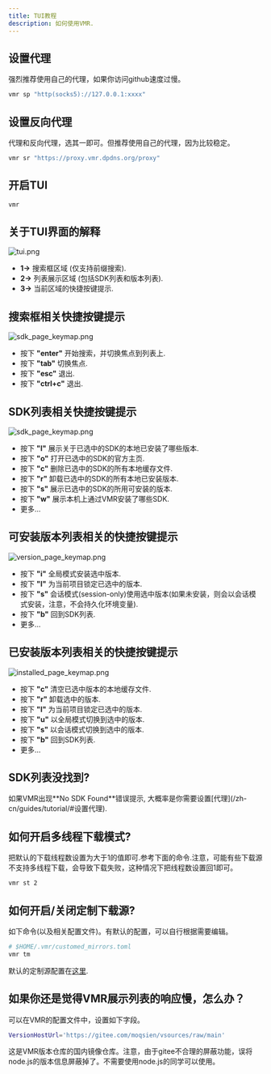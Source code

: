 ```yaml
---
title: TUI教程
description: 如何使用VMR.
---
```



## 设置代理

<Aside type="caution" title="Note">
  强烈推荐使用自己的代理，如果你访问github速度过慢。
</Aside>

```bash
vmr sp "http(socks5)://127.0.0.1:xxxx"
```

## 设置反向代理

<Aside type="caution" title="Note">
  代理和反向代理，选其一即可。但推荐使用自己的代理，因为比较稳定。
</Aside>

```bash
vmr sr "https://proxy.vmr.dpdns.org/proxy"
```

## 开启TUI

```bash
vmr
```

## 关于TUI界面的解释

![tui.png](../../../../assets/vmr_tui.png)
- **1->** 搜索框区域 (仅支持前缀搜索).
- **2->** 列表展示区域 (包括SDK列表和版本列表).
- **3->** 当前区域的快捷按键提示.

## 搜索框相关快捷按键提示

![sdk_page_keymap.png](../../../../assets/vmr_input_keymap.png)
- 按下 **"enter"** 开始搜索，并切换焦点到列表上.
- 按下 **"tab"**  切换焦点.
- 按下 **"esc"** 退出.
- 按下 **"ctrl+c"** 退出.

## SDK列表相关快捷按键提示

![sdk_page_keymap.png](../../../../assets/vmr_sdk_keymap.png)
- 按下 **"l"** 展示关于已选中的SDK的本地已安装了哪些版本.
- 按下 **"o"** 打开已选中的SDK的官方主页.
- 按下 **"c"** 删除已选中的SDK的所有本地缓存文件.
- 按下 **"r"** 卸载已选中的SDK的所有本地已安装版本.
- 按下 **"s"** 展示已选中的SDK的所用可安装的版本.
- 按下 **"w"** 展示本机上通过VMR安装了哪些SDK.
- 更多...

## 可安装版本列表相关的快捷按键提示

![version_page_keymap.png](../../../../assets/vmr_version_keymap.png)
- 按下 **"i"** 全局模式安装选中版本.
- 按下 **"l"** 为当前项目锁定已选中的版本.
- 按下 **"s"** 会话模式(session-only)使用选中版本(如果未安装，则会以会话模式安装，注意，不会持久化环境变量).
- 按下 **"b"** 回到SDK列表.
- 更多...

## 已安装版本列表相关的快捷按键提示

![installed_page_keymap.png](../../../../assets/vmr_installed_keymap.png)
- 按下 **"c"** 清空已选中版本的本地缓存文件.
- 按下 **"r"** 卸载选中的版本.
- 按下 **"l"** 为当前项目锁定已选中的版本.
- 按下 **"u"** 以全局模式切换到选中的版本.
- 按下 **"s"** 以会话模式切换到选中的版本.
- 按下 **"b"** 回到SDK列表.
- 更多...

## SDK列表没找到?

<Aside type="caution" title="Note">
  如果VMR出现**No SDK Found**错误提示, 大概率是你需要设置[代理](/zh-cn/guides/tutorial/#设置代理).
</Aside>

## 如何开启多线程下载模式?

把默认的下载线程数设置为大于1的值即可.参考下面的命令.注意，可能有些下载源不支持多线程下载，会导致下载失败，这种情况下把线程数设置回1即可。
```bash
vmr st 2
```

## 如何开启/关闭定制下载源?
如下命令(以及相关配置文件)。有默认的配置，可以自行根据需要编辑。
```bash
# $HOME/.vmr/customed_mirrors.toml
vmr tm
```
默认的定制源配置在[这里](https://github.com/gvcgo/vsources/blob/main/mirrors/customed_mirrors.toml).

## 如果你还是觉得VMR展示列表的响应慢，怎么办？

可以在VMR的配置文件中，设置如下字段。
```bash
VersionHostUrl='https://gitee.com/moqsien/vsources/raw/main'
```
这是VMR版本仓库的国内镜像仓库。注意，由于gitee不合理的屏蔽功能，误将node.js的版本信息屏蔽掉了。不需要使用node.js的同学可以使用。
